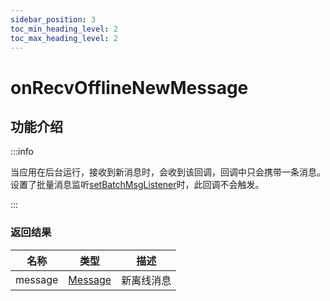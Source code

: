 ```yaml
---
sidebar_position: 3
toc_min_heading_level: 2
toc_max_heading_level: 2
---
```


# onRecvOfflineNewMessage

## 功能介绍

:::info

当应用在后台运行，接收到新消息时，会收到该回调，回调中只会携带一条消息。    
设置了批量消息监听[setBatchMsgListener](docs/sdks/api/message/setBatchMsgListener.mdx)时，此回调不会触发。

:::

### 返回结果

| 名称 | 类型                                                     | 描述       |
| ---- | -------------------------------------------------------- | ---------- |
| message  | [Message](docs/sdks/class/message/messageInfo.mdx) | 新离线消息 |

